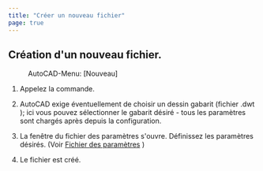 ```yaml
---
title: "Créer un nouveau fichier"
page: true
---
```

## Cr&#233;ation d&#39;un nouveau fichier.
 <Menu>AutoCAD-Menu: [Nouveau] </Menu> 


1. Appelez la commande.

2. <Placeholder>AutoCAD</Placeholder> exige &#233;ventuellement de choisir un dessin gabarit (fichier <Italic> .dwt </Italic> ); ici vous pouvez s&#233;lectionner le gabarit d&#233;sir&#233; - tous les param&#232;tres sont charg&#233;s apr&#232;s depuis la configuration.

3. La fen&#234;tre du fichier des param&#232;tres s&#39;ouvre. D&#233;finissez les param&#232;tres d&#233;sir&#233;s. (Voir 
[Fichier des param&#232;tres](../datei/datei-einstellungen)
)

4. Le fichier est cr&#233;&#233;.



